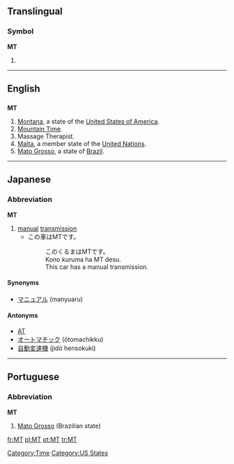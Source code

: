 {{also|mt|Mt|mT}}
==Translingual==

===Symbol===
'''MT'''

# {{SI-unit|mega|tesla|[[magnetic flux density]]}}

----

==English==

==={{abbreviation}}===
'''MT'''

# [[Montana]], a state of the [[United States of America]].
# [[Mountain Time]].
# Massage Therapist.
# [[Malta]], a member state of the [[United Nations]].
# [[Mato Grosso]], a state of [[Brazil]].

[[Category:Time]]
[[Category:US States]]

----

==Japanese==

===Abbreviation===
'''MT'''

# [[manual]] [[transmission]]
#* この車はMTです。
#*: このくるまはMTです。
#*: Kono kuruma ha MT desu.
#*: This car has a manual transmission.

====Synonyms====
* [[マニュアル]] (manyuaru)

====Antonyms====
* [[AT]]
* [[オートマチック]] (ōtomachikku)
* [[自動変速機]] (jidō hensokuki)

----

==Portuguese==

===Abbreviation===
'''MT'''

# [[Mato Grosso]] (Brazilian state)

[[fr:MT]]
[[pl:MT]]
[[pt:MT]]
[[tr:MT]]